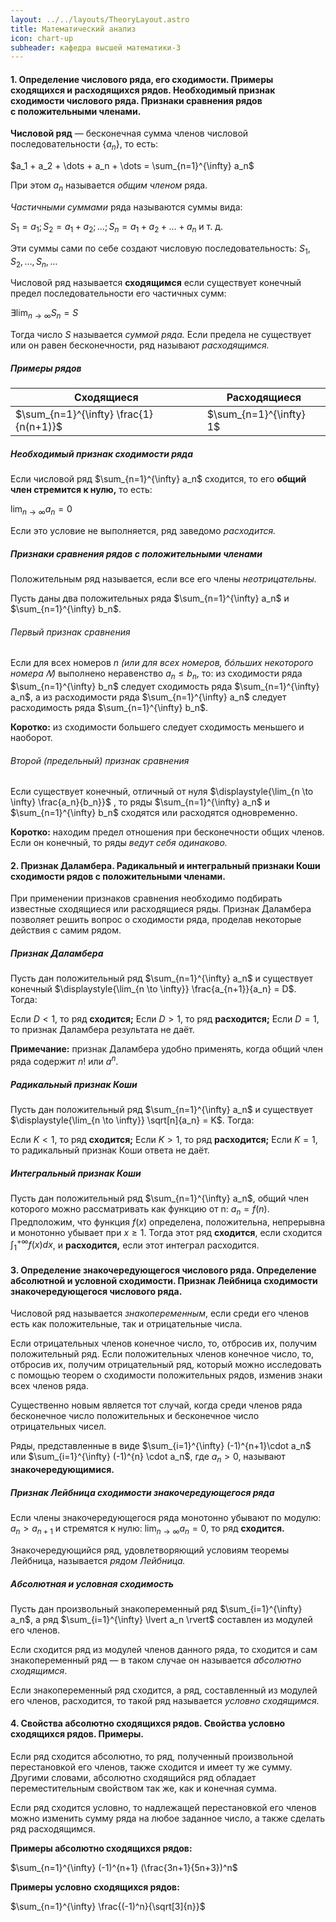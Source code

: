 ```yaml
---
layout: ../../layouts/TheoryLayout.astro
title: Математический анализ
icon: chart-up
subheader: кафедра высшей математики-3
---
```


#### 1. Определение числового ряда, его сходимости. Примеры сходящихся и расходящихся рядов. Необходимый признак сходимости числового ряда. Признаки сравнения рядов с положительными членами.

**Числовой ряд** — бесконечная сумма членов числовой последовательности $\{a_n\}$, то есть:

$a_1 + a_2 + \dots + a_n + \dots = \sum_{n=1}^{\infty} a_n$

При этом $a_n$ называется *общим членом* ряда.

*Частичными суммами* ряда называются суммы вида:

$S_1 = a_1; S_2 = a_1 + a_2; \dots; S_n = a_1 + a_2 + \dots + a_n$ и т. д.

Эти суммы сами по себе создают числовую последовательность: $S_1, S_2, \dots, S_n, \dots$

Числовой ряд называется **сходящимся** если существует конечный предел последовательности его частичных сумм:

$\exists \displaystyle{\lim_{n \to \infty}} S_n = S$

Тогда число $S$ называется *суммой ряда.* Если предела не существует или он равен бесконечности, ряд называют *расходящимся.*

##### Примеры рядов
| Сходящиеся                             | Расходящиеся            |
| -------------------------------------- | ----------------------- |
| $\sum_{n=1}^{\infty} \frac{1}{n(n+1)}$ | $\sum_{n=1}^{\infty} 1$ |

##### Необходимый признак сходимости ряда
Если числовой ряд $\sum_{n=1}^{\infty} a_n$ сходится, то его **общий член стремится к нулю,** то есть:

$\displaystyle{\lim_{n \to \infty}} a_n = 0$

Если это условие не выполняется, ряд заведомо *расходится.*

##### Признаки сравнения рядов с положительными членами
Положительным ряд называется, если все его члены *неотрицательны.*

Пусть даны два положительных ряда $\sum_{n=1}^{\infty} a_n$ и $\sum_{n=1}^{\infty} b_n$.

###### Первый признак сравнения
Если для всех номеров $n$ *(или для всех номеров, бóльших некоторого номера $𝑁$)* выполнено неравенство $a_n \le b_n$, то:
из сходимости ряда $\sum_{n=1}^{\infty} b_n$ следует сходимость ряда  $\sum_{n=1}^{\infty} a_n$, а из расходимости ряда $\sum_{n=1}^{\infty} a_n$ следует расходимость ряда $\sum_{n=1}^{\infty} b_n$.

**Коротко:** из сходимости большего следует сходимость меньшего и наоборот.

###### Второй (предельный) признак сравнения
Если существует конечный, отличный от нуля $\displaystyle{\lim_{n \to \infty} \frac{a_n}{b_n}}$ , то ряды $\sum_{n=1}^{\infty} a_n$ и  $\sum_{n=1}^{\infty} b_n$ сходятся или расходятся одновременно.

**Коротко:** находим предел отношения при бесконечности общих членов. Если он конечный, то ряды *ведут себя одинаково.*

#### 2. Признак Даламбера. Радикальный и интегральный признаки Коши сходимости рядов с положительными членами.

При применении признаков сравнения необходимо подбирать известные сходящиеся или расходящиеся ряды. Признак Даламбера позволяет решить вопрос о сходимости ряда, проделав некоторые действия с самим рядом.

##### Признак Даламбера
Пусть дан положительный ряд $\sum_{n=1}^{\infty} a_n$ и существует конечный $\displaystyle{\lim_{n \to \infty}} \frac{a_{n+1}}{a_n} = D$. Тогда:

Если $D < 1$, то ряд **сходится;**
Если $D > 1$, то ряд **расходится;**
Если $D = 1$, то признак Даламбера результата не даёт.

**Примечание:** признак Даламбера удобно применять, когда общий член ряда содержит $n!$ или $a^n$.

##### Радикальный признак Коши
Пусть дан положительный ряд $\sum_{n=1}^{\infty} a_n$ и существует $\displaystyle{\lim_{n \to \infty}} \sqrt[n]{a_n} = K$. Тогда:

Если $K < 1$, то ряд **сходится;**
Если $K > 1$, то ряд **расходится;**
Если $K = 1$, то радикальный признак Коши ответа не даёт.

##### Интегральный признак Коши
Пусть дан положительный ряд $\sum_{n=1}^{\infty} a_n$, общий член которого можно рассматривать как функцию от n: $a_n = f(n)$. Предположим, что функция $f(x)$ определена, положительна, непрерывна и монотонно убывает при $x \ge 1$. Тогда этот ряд **сходится**, если сходится $\displaystyle{\int_{1}^{+\infty}} f(x) dx$, и **расходится,** если этот интеграл расходится.

#### 3. Определение знакочередующегося числового ряда. Определение абсолютной и условной сходимости. Признак Лейбница сходимости знакочередующегося числового ряда.

Числовой ряд называется *знакопеременным*, если среди его членов есть как положительные, так и отрицательные числа.

Если отрицательных членов конечное число, то, отбросив их, получим положительный ряд. Если положительных членов конечное число, то, отбросив их, получим отрицательный ряд, который можно исследовать с помощью теорем о сходимости положительных рядов, изменив знаки всех членов ряда.

Существенно новым является тот случай, когда среди членов ряда бесконечное число положительных и бесконечное число отрицательных чисел.

Ряды, представленные в виде $\sum_{i=1}^{\infty} (-1)^{n+1}\cdot a_n$ или $\sum_{i=1}^{\infty} (-1)^{n} \cdot a_n$, где $a_n > 0$, называют **знакочередующимися.**

##### Признак Лейбница сходимости знакочередующегося ряда
Если члены знакочередующегося ряда монотонно убывают по модулю: $a_n > a_{n+1}$ и стремятся к нулю:  $\displaystyle{\lim_{n \to \infty}} a_n = 0$, то ряд **сходится.**

Знакочередующийся ряд, удовлетворяющий условиям теоремы Лейбница, называется *рядом Лейбница.*

##### Абсолютная и условная сходимость
Пусть дан произвольный знакопеременный ряд $\sum_{i=1}^{\infty} a_n$, а ряд $\sum_{i=1}^{\infty} \lvert a_n \rvert$ составлен из модулей его членов.

Если сходится ряд из модулей членов данного ряда, то сходится и сам знакопеременный ряд — в таком случае он называется *абсолютно сходящимся*.

Если знакопеременный ряд сходится, а ряд, составленный из модулей его членов, расходится, то такой ряд называется *условно сходящимся.*

#### 4. Свойства абсолютно сходящихся рядов. Свойства условно сходящихся рядов. Примеры.

Если ряд сходится абсолютно, то ряд, полученный произвольной перестановкой его членов, также сходится и имеет ту же сумму. Другими словами, абсолютно сходящийся ряд обладает переместительным свойством так же, как и конечная сумма.

Если ряд сходится условно, то надлежащей перестановкой его членов можно изменить сумму ряда на любое заданное число, а также сделать ряд расходящимся.

**Примеры абсолютно сходящихся рядов:**

$\sum_{n=1}^{\infty} (-1)^{n+1} (\frac{3n+1}{5n+3})^n$

**Примеры условно сходящихся рядов:**

$\sum_{n=1}^{\infty} \frac{(-1)^n}{\sqrt[3]{n}}$ 


